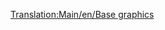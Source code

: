 [[Translation:Main/en/Base graphics]]
{{en/Bilingual box| Es
| Páginas sobre gráficos base.
| ''Pages about Base Graphics.''}}